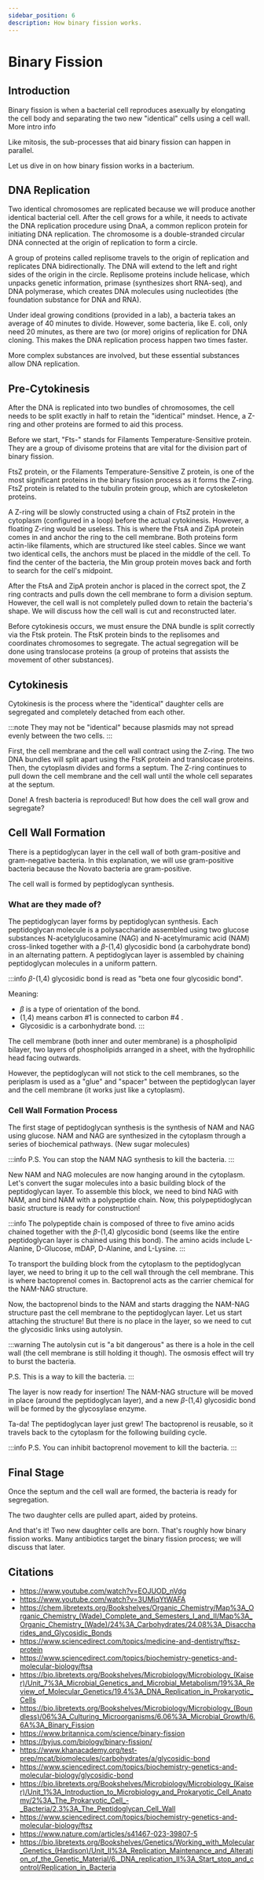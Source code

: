 ```yaml
---
sidebar_position: 6
description: How binary fission works.
---
```

# Binary Fission
## Introduction
Binary fission is when a bacterial cell reproduces asexually by elongating the cell body and separating the two new "identical" cells using a cell wall. More intro info

Like mitosis, the sub-processes that aid binary fission can happen in parallel. 

Let us dive in on how binary fission works in a bacterium.
## DNA Replication
Two identical chromosomes are replicated because we will produce another identical bacterial cell. After the cell grows for a while, it needs to activate the DNA replication procedure using DnaA, a common replicon protein for initiating DNA replication. The chromosome is a double-stranded circular DNA connected at the origin of replication to form a circle. 

A group of proteins called replisome travels to the origin of replication and replicates DNA bidirectionally. The DNA will extend to the left and right sides of the origin in the circle. Replisome proteins include helicase, which unpacks genetic information, primase (synthesizes short RNA-seq), and DNA polymerase, which creates DNA molecules using nucleotides (the foundation substance for DNA and RNA).  

Under ideal growing conditions (provided in a lab), a bacteria takes an average of 40 minutes to divide. However, some bacteria, like E. coli, only need 20 minutes, as there are two (or more) origins of replication for DNA cloning. This makes the DNA replication process happen two times faster. 

More complex substances are involved, but these essential substances allow DNA replication. 

## Pre-Cytokinesis
After the DNA is replicated into two bundles of chromosomes, the cell needs to be split exactly in half to retain the "identical" mindset. Hence, a Z-ring and other proteins are formed to aid this process.

Before we start, "Fts-" stands for Filaments Temperature-Sensitive protein. They are a group of divisome proteins that are vital for the division part of binary fission.  

FtsZ protein, or the Filaments Temperature-Sensitive Z protein, is one of the most significant proteins in the binary fission process as it forms the Z-ring. FtsZ protein is related to the tubulin protein group, which are cytoskeleton proteins. 

A Z-ring will be slowly constructed using a chain of FtsZ protein in the cytoplasm (configured in a loop) before the actual cytokinesis. However, a floating Z-ring would be useless. This is where the FtsA and ZipA protein comes in and anchor the ring to the cell membrane. Both proteins form actin-like filaments, which are structured like steel cables. Since we want two identical cells, the anchors must be placed in the middle of the cell. To find the center of the bacteria, the Min group protein moves back and forth to search for the cell's midpoint. 

After the FtsA and ZipA protein anchor is placed in the correct spot, the Z ring contracts and pulls down the cell membrane to form a division septum. However, the cell wall is not completely pulled down to retain the bacteria's shape. We will discuss how the cell wall is cut and reconstructed later. 

Before cytokinesis occurs, we must ensure the DNA bundle is split correctly via the Ftsk protein. The FtsK protein binds to the replisomes and coordinates chromosomes to segregate. The actual segregation will be done using translocase proteins (a group of proteins that assists the movement of other substances). 

## Cytokinesis
Cytokinesis is the process where the "identical" daughter cells are segregated and completely detached from each other. 

:::note
They may not be "identical" because plasmids may not spread evenly between the two cells. 
:::

First, the cell membrane and the cell wall contract using the Z-ring. The two DNA bundles will split apart using the FtsK protein and translocase proteins. Then, the cytoplasm divides and forms a septum. The Z-ring continues to pull down the cell membrane and the cell wall until the whole cell separates at the septum. 

Done! A fresh bacteria is reproduced! But how does the cell wall grow and segregate?

## Cell Wall Formation
There is a peptidoglycan layer in the cell wall of both gram-positive and gram-negative bacteria. In this explanation, we will use gram-positive bacteria because the Novato bacteria are gram-positive. 

The cell wall is formed by peptidoglycan synthesis. 

### What are they made of?
The peptidoglycan layer forms by peptidoglycan synthesis. Each peptidoglycan molecule is a polysaccharide assembled using two glucose substances $\text{N-acetylglucosamine}$ ($\text{NAG}$) and $\text{N-acetylmuramic}$ acid ($\text{NAM}$) cross-linked together with a $\beta \text{-(1,4) glycosidic}$ bond (a carbohydrate bond) in an alternating pattern. A peptidoglycan layer is assembled by chaining peptidoglycan molecules in a uniform pattern. 

:::info
$\beta \text{-(1,4) glycosidic}$ bond is read as "beta one four glycosidic bond". 

Meaning:
- $\beta$ is a type of orientation of the bond.
- $\text{(1,4)}$ means carbon $\#1$ is connected to carbon $\#4$ .
- $\text{Glycosidic}$ is a carbonhydrate bond.
:::

The cell membrane (both inner and outer membrane) is a phospholipid bilayer, two layers of phospholipids arranged in a sheet, with the hydrophilic head facing outwards. 

However, the peptidoglycan will not stick to the cell membranes, so the periplasm is used as a "glue" and "spacer" between the peptidoglycan layer and the cell membrane (it works just like a cytoplasm). 

### Cell Wall Formation Process
The first stage of peptidoglycan synthesis is the synthesis of $\text{NAM}$ and $\text{NAG}$ using glucose. $\text{NAM}$ and $\text{NAG}$ are synthesized in the cytoplasm through a series of biochemical pathways. (New sugar molecules)

:::info
P.S. You can stop the $\text{NAM NAG}$ synthesis to kill the bacteria. 
:::

New $\text{NAM}$ and $\text{NAG}$ molecules are now hanging around in the cytoplasm. Let's convert the sugar molecules into a basic building block of the $\text{peptidoglycan}$ layer. To assemble this block, we need to bind $\text{NAG}$ with $\text{NAM}$, and bind $\text{NAM}$ with a $\text{polypeptide}$ chain. Now, this $\text{polypeptidoglycan}$ basic structure is ready for construction!

:::info
The $\text{polypeptide}$ chain is composed of three to five amino acids chained together with the $\beta \text{-(1,4) glycosidic}$ bond (seems like the entire $\text{peptidoglycan}$ layer is chained using this bond). The amino acids include $\text{L-Alanine}$, $\text{D-Glucose}$, $\text{mDAP}$, $\text{D-Alanine}$, and $\text{L-Lysine}$. 
:::

To transport the building block from the cytoplasm to the peptidoglycan layer, we need to bring it up to the cell wall through the cell membrane. This is where bactoprenol comes in. Bactoprenol acts as the carrier chemical for the $\text{NAM-NAG}$ structure. 

Now, the bactoprenol binds to the $\text{NAM}$ and starts dragging the $\text{NAM-NAG}$ structure past the cell membrane to the peptidoglycan layer. Let us start attaching the structure! But there is no place in the layer, so we need to cut the glycosidic links using autolysin. 

:::warning
The autolysin cut is "a bit dangerous" as there is a hole in the cell wall (the cell membrane is still holding it though). The osmosis effect will try to burst the bacteria.

P.S. This is a way to kill the bacteria. 
:::

The layer is now ready for insertion! The $\text{NAM-NAG}$ structure will be moved in place (around the peptidoglycan layer), and a new $\beta \text{-(1,4) glycosidic}$ bond will be formed by the glycosylase enzyme.  

Ta-da! The peptidoglycan layer just grew! The bactoprenol is reusable, so it travels back to the cytoplasm for the following building cycle. 

:::info
P.S. You can inhibit bactoprenol movement to kill the bacteria. 
:::

## Final Stage
Once the septum and the cell wall are formed, the bacteria is ready for segregation. 

The two daughter cells are pulled apart, aided by proteins. 

And that's it! Two new daughter cells are born. That's roughly how binary fission works. Many antibiotics target the binary fission process; we will discuss that later. 

## Citations
- https://www.youtube.com/watch?v=EOJUOD_nVdg
- https://www.youtube.com/watch?v=3UMiqYtWAFA
- https://chem.libretexts.org/Bookshelves/Organic_Chemistry/Map%3A_Organic_Chemistry_(Wade)_Complete_and_Semesters_I_and_II/Map%3A_Organic_Chemistry_(Wade)/24%3A_Carbohydrates/24.08%3A_Disaccharides_and_Glycosidic_Bonds
- https://www.sciencedirect.com/topics/medicine-and-dentistry/ftsz-protein
- https://www.sciencedirect.com/topics/biochemistry-genetics-and-molecular-biology/ftsa
- https://bio.libretexts.org/Bookshelves/Microbiology/Microbiology_(Kaiser)/Unit_7%3A_Microbial_Genetics_and_Microbial_Metabolism/19%3A_Review_of_Molecular_Genetics/19.4%3A_DNA_Replication_in_Prokaryotic_Cells
- https://bio.libretexts.org/Bookshelves/Microbiology/Microbiology_(Boundless)/06%3A_Culturing_Microorganisms/6.06%3A_Microbial_Growth/6.6A%3A_Binary_Fission
- https://www.britannica.com/science/binary-fission
- https://byjus.com/biology/binary-fission/
- https://www.khanacademy.org/test-prep/mcat/biomolecules/carbohydrates/a/glycosidic-bond
- https://www.sciencedirect.com/topics/biochemistry-genetics-and-molecular-biology/glycosidic-bond
- https://bio.libretexts.org/Bookshelves/Microbiology/Microbiology_(Kaiser)/Unit_1%3A_Introduction_to_Microbiology_and_Prokaryotic_Cell_Anatomy/2%3A_The_Prokaryotic_Cell_-_Bacteria/2.3%3A_The_Peptidoglycan_Cell_Wall
- https://www.sciencedirect.com/topics/biochemistry-genetics-and-molecular-biology/ftsz
- https://www.nature.com/articles/s41467-023-39807-5
- https://bio.libretexts.org/Bookshelves/Genetics/Working_with_Molecular_Genetics_(Hardison)/Unit_II%3A_Replication_Maintenance_and_Alteration_of_the_Genetic_Material/6._DNA_replication_II%3A_Start_stop_and_control/Replication_in_Bacteria
